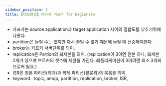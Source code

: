 ```yaml
---
sidebar_position: 2
title: [데브원영] 아파치 카프카 for beginners
---
```


- 카프카는 source application과 target application 사이의 결합도를 낮추기위해 나왔다.
- partition은 늘릴 수는 있지만 다시 줄일 수 없기 떄문에 늘릴 때 신중해야한다.
- broker는 카프카 서버단위를 의미.
- replication은 Partion의 복제본을 의미. (replication이 3이면 원본 하나, 복제본 2개가 있으며 브로커의 갯수에 제한을 가진다. 레플리케이션이 3이려면 최소 3개의 브로커 필요.)
- ISR은 원본 파티션(리더)과 복제 파티션(팔로워)의 묶음을 의미.
- keyword : topic, amqp, partition, replication, broker, ISR,
